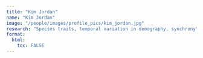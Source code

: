 ```yaml
---
title: "Kim Jordan"
name: "Kim Jordan"
image: "/people/images/profile_pics/kim_jordan.jpg"
research: "Species traits, temporal variation in demography, synchrony"
format:
  html:
    toc: FALSE
---
```


